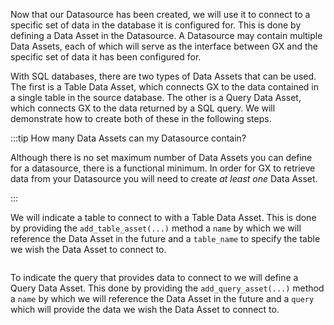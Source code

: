 Now that our Datasource has been created, we will use it to connect to a specific set of data in the database it is configured for.  This is done by defining a Data Asset in the Datasource.  A Datasource may contain multiple Data Assets, each of which will serve as the interface between GX and the specific set of data it has been configured for.

With SQL databases, there are two types of Data Assets that can be used.  The first is a Table Data Asset, which connects GX to the data contained in a single table in the source database.  The other is a Query Data Asset, which connects GX to the data returned by a SQL query.  We will demonstrate how to create both of these in the following steps.

:::tip How many Data Assets can my Datasource contain?

Although there is no set maximum number of Data Assets you can define for a datasource, there is a functional minimum.  In order for GX to retrieve data from your Datasource you will need to create *at least one* Data Asset.

:::

We will indicate a table to connect to with a Table Data Asset.  This is done by providing the `add_table_asset(...)` method a `name` by which we will reference the Data Asset in the future and a `table_name` to specify the table we wish the Data Asset to connect to.

```python name="tests/integration/docusaurus/deployment_patterns/aws_redshift_deployment_patterns.py table_asset"
```

To indicate the query that provides data to connect to we will define a Query Data Asset.  This done by providing the `add_query_asset(...)` method a `name` by which we will reference the Data Asset in the future and a `query` which will provide the data we wish the Data Asset to connect to.

```python name="tests/integration/docusaurus/deployment_patterns/aws_redshift_deployment_patterns.py query_asset"
```
